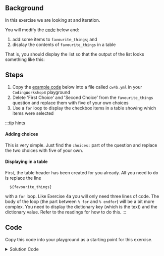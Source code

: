 

## Background
In this exercise we are looking at <DisplayGlossaryItem item='dictionary' plural /> and iteration.

You will modify the [code](#code) below and:
1. add some items to `favourite_things`; and
1. display the contents of `favourite_things` in a table

That is, you should display the list so that the output of the list looks something like this:

<DisplayImage imageURL='/img/coding_exercises/cw4b-1.png' size="70%" />

## Steps
1. Copy the [example code](#code) below into a file called `cw4b.yml` in your `CodingWorkshop4` playground
1. Delete 'First Choice' and 'Second Choice' from the `favourite_things` question and replace them with five of your own choices
1. Use a <DisplayGlossaryItem item='mako' upper /> `for` loop to display the checkbox items in a table showing which items were selected

:::tip hints
#### Adding choices
This is very simple. Just find the `choices:` part of the question and replace the two choices with five of your own.

#### Displaying in a table
First, the table header has been created for you already. All you need to do is replace the line
```
  ${favourite_things}
```
with a `for` loop.  Like Exercise 4a you will only need three lines of code.  The body of the loop (the part between `% for` and `% endfor`) will be a bit more complex.
You need to display the dictionary key (which is the text) and the dictionary value.  Refer to the readings for how to do this.
:::

## Code
Copy this code into your playground as a starting point for this exercise.

<CW4bExercise />
<details>
<summary>
Solution Code
</summary>
<CW4bSolution />
</details>